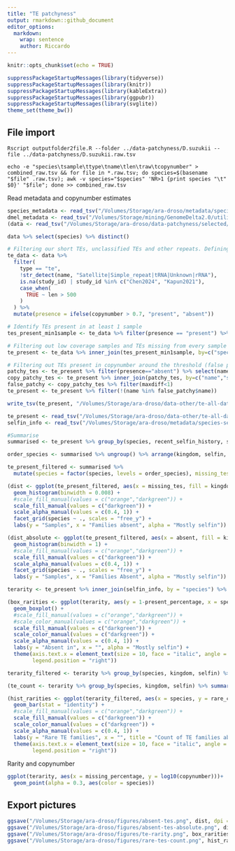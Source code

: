```yaml
---
title: "TE patchyness"
output: rmarkdown::github_document
editor_options: 
  markdown: 
    wrap: sentence
    author: Riccardo
---
```


```r
knitr::opts_chunk$set(echo = TRUE)
```

```r
suppressPackageStartupMessages(library(tidyverse))
suppressPackageStartupMessages(library(knitr))
suppressPackageStartupMessages(library(kableExtra))
suppressPackageStartupMessages(library(ggpubr))
suppressPackageStartupMessages(library(svglite))
theme_set(theme_bw())
```

## File import

```{}
Rscript outputfolder2file.R --folder ../data-patchyness/D.suzukii --file ../data-patchyness/D.suzukii.raw.tsv

echo -e "species\tsample\ttype\tname\tlen\traw\tcopynumber" > combined_raw.tsv && for file in *.raw.tsv; do species=$(basename "$file" .raw.tsv); awk -v species="$species" 'NR>1 {print species "\t" $0}' "$file"; done >> combined_raw.tsv
```

Read metadata and copynumber estimates
```r
species_metadata <- read_tsv("/Volumes/Storage/ara-droso/metadata/species-metadata2.txt")
dmel_metadata <- read_tsv("/Volumes/Storage/mining/GenomeDelta2.0/utilities/dmel-metadata.tsv")
(data <- read_tsv("/Volumes/Storage/ara-droso/data-patchyness/selected/combined_raw.tsv") %>% inner_join(species_metadata, by="species") %>% mutate(sample = str_extract(sample, "[^/]+$")) %>% mutate(sample = gsub(".fastq.sort.deviate", "", sample)) %>% left_join(dmel_metadata, by="sample"))

data %>% select(species) %>% distinct()
```

```r
# Filtering our short TEs, unclassified TEs and other repeats. Defining "presence" and "absence" based on copynumber threshold of 0.7
te_data <- data %>%
  filter(
    type == "te",
    !str_detect(name, "Satellite|Simple_repeat|tRNA|Unknown|rRNA"),
    is.na(study_id) | study_id %in% c("Chen2024", "Kapun2021"),
    case_when(
      TRUE ~ len > 500
    )
  ) %>%
  mutate(presence = ifelse(copynumber > 0.7, "present", "absent"))

# Identify TEs present in at least 1 sample
tes_present_min1sample <- te_data %>% filter(presence == "present") %>% group_by(species, name) %>% summarise(n_samples = n()) %>% filter(n_samples>2) %>% distinct()

# Filtering out low coverage samples and TEs missing from every sample
te_present <- te_data %>% inner_join(tes_present_min1sample, by=c("species","name"))

# Filtering out TEs present in copynumber around the threshold (false patchy)
patchy_tes <- te_present %>% filter(presence=="absent") %>% select(name, species) %>% distinct()
copy_patchy_tes <- te_present %>% inner_join(patchy_tes, by=c("name","species")) %>% group_by(species, name) %>% summarise(min = min(copynumber), max=max(copynumber), maxdiff = max-min) %>% arrange(desc(min))
false_patchy <- copy_patchy_tes %>% filter(maxdiff<1)
te_present <- te_present %>% filter(!(name %in% false_patchy$name))

write_tsv(te_present, "/Volumes/Storage/ara-droso/data-other/te-all-data.tsv")
```

```r
te_present <- read_tsv("/Volumes/Storage/ara-droso/data-other/te-all-data.tsv")
selfin_info <- read_tsv("/Volumes/Storage/ara-droso/metadata/species-selfin-info.txt")

#Summarise
summarised <- te_present %>% group_by(species, recent_selfin_history, selfin_rate) %>% mutate(total_families = n_distinct(name)) %>% group_by(species, sample, study_id, total_families, kingdom, recent_selfin_history, selfin_rate) %>% summarise(present = sum(presence == "present"), absent = sum(presence == "absent")) %>% mutate(present_percentage = present/total_families) %>% inner_join(selfin_info, by = "species") %>% filter(kingdom == "Plantae")
```

```r
order_species <- summarised %>% ungroup() %>% arrange(kingdom, selfin, species) %>% select(species) %>% distinct() %>% pull()

te_present_filtered <- summarised %>% 
  mutate(species = factor(species, levels = order_species), missing_tes = 1-present_percentage) %>% arrange(present_percentage) %>% filter(missing_tes < 0.3)

(dist <- ggplot(te_present_filtered, aes(x = missing_tes, fill = kingdom, alpha = selfin)) + 
  geom_histogram(binwidth = 0.008) +
  #scale_fill_manual(values = c("orange","darkgreen")) +
  scale_fill_manual(values = c("darkgreen")) +
  scale_alpha_manual(values = c(0.4, 1)) +
  facet_grid(species ~ ., scales = "free_y") + 
  labs(y = "Samples", x = "Families absent", alpha = "Mostly selfin"))

(dist_absolute <- ggplot(te_present_filtered, aes(x = absent, fill = kingdom, alpha = selfin)) + 
  geom_histogram(binwidth = 1) +
  #scale_fill_manual(values = c("orange","darkgreen")) +
  scale_fill_manual(values = c("darkgreen")) +
  scale_alpha_manual(values = c(0.4, 1)) +
  facet_grid(species ~ ., scales = "free_y") + 
  labs(y = "Samples", x = "Families Absent", alpha = "Mostly selfin"))
```

```r
terarity <- te_present %>% inner_join(selfin_info, by = "species") %>% filter(kingdom == "Plantae") %>% group_by(name, species) %>% mutate(total_samples = n_distinct(sample)) %>% group_by(species, name, total_samples, kingdom, selfin) %>% summarise(present = sum(presence == "present"), absent = sum(presence == "absent"), copynumber = mean(copynumber[presence == "present"], na.rm = TRUE)) %>% mutate(present_percentage = present/total_samples, missing_percentage = 1- present_percentage) %>% arrange(desc(missing_percentage)) %>% mutate(species = factor(species, levels = order_species))

(box_rarities <- ggplot(terarity, aes(y = 1-present_percentage, x = species, fill = kingdom, color = kingdom, alpha = selfin)) + 
  geom_boxplot() +
  #scale_fill_manual(values = c("orange","darkgreen")) +
  #scale_color_manual(values = c("orange","darkgreen")) +
  scale_fill_manual(values = c("darkgreen")) +
  scale_color_manual(values = c("darkgreen")) +
  scale_alpha_manual(values = c(0.4, 1)) +
  labs(y = "Absent in", x = "", alpha = "Mostly selfin") + 
  theme(axis.text.x = element_text(size = 10, face = "italic", angle = 90),
        legend.position = "right"))

terarity_filtered <- terarity %>% group_by(species, kingdom, selfin) %>% summarise(rare_count = sum(missing_percentage > 0.1))

(te_count <- terarity %>% group_by(species, kingdom, selfin) %>% summarise(te_families = n()) %>% inner_join(terarity_filtered, by = c("species", "kingdom")))

(hist_rarities <- ggplot(terarity_filtered, aes(x = species, y = rare_count, fill = kingdom, alpha = selfin)) + 
  geom_bar(stat = "identity") +
  #scale_fill_manual(values = c("orange","darkgreen")) +
  scale_fill_manual(values = c("darkgreen")) +
  scale_color_manual(values = c("darkgreen")) +
  scale_alpha_manual(values = c(0.4, 1)) +
  labs(y = "Rare TE families", x = "", title = "Count of TE families absent in >10% of the samples", alpha = "Mostly selfin") +
  theme(axis.text.x = element_text(size = 10, face = "italic", angle = 90),
        legend.position = "right"))
```

Rarity and copynumber
```r
ggplot(terarity, aes(x = missing_percentage, y = log10(copynumber)))+
  geom_point(alpha = 0.3, aes(color = species))
```



## Export pictures

```r
ggsave("/Volumes/Storage/ara-droso/figures/absent-tes.png", dist, dpi = 600, height = 15)
ggsave("/Volumes/Storage/ara-droso/figures/absent-tes-absolute.png", dist_absolute, dpi = 600, height = 15)
ggsave("/Volumes/Storage/ara-droso/figures/te-rarity.png", box_rarities, dpi = 600)
ggsave("/Volumes/Storage/ara-droso/figures/rare-tes-count.png", hist_rarities, dpi = 600)
```
